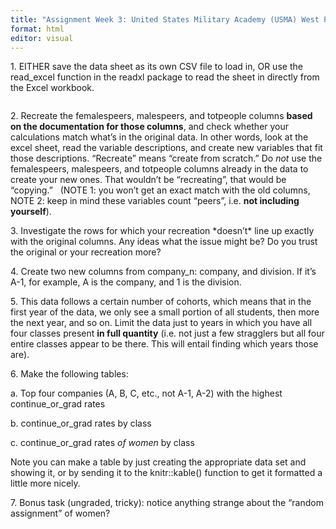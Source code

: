 ```yaml
---
title: "Assignment Week 3: United States Military Academy (USMA) West Point Data"
format: html
editor: visual
---
```


1\. EITHER save the data sheet as its own CSV file to load in, OR use the read_excel function in the readxl package to read the sheet in directly from the Excel workbook.

```r

```

2\. Recreate the femalespeers, malespeers, and totpeople columns **based on the documentation for those columns**, and check whether your calculations match what's in the original data. In other words, look at the excel sheet, read the variable descriptions, and create new variables that fit those descriptions. "Recreate" means "create from scratch." Do *not* use the femalespeers, malespeers, and totpeople columns already in the data to create your new ones. That wouldn't be "recreating", that would be "copying."   (NOTE 1: you won't get an exact match with the old columns, NOTE 2: keep in mind these variables count "peers", i.e. **not including yourself**).

3\. Investigate the rows for which your recreation \*doesn't\* line up exactly with the original columns. Any ideas what the issue might be? Do you trust the original or your recreation more?

4\. Create two new columns from company_n: company, and division. If it's A-1, for example, A is the company, and 1 is the division.

5\. This data follows a certain number of cohorts, which means that in the first year of the data, we only see a small portion of all students, then more the next year, and so on. Limit the data just to years in which you have all four classes present **in full quantity** (i.e. not just a few stragglers but all four entire classes appear to be there. This will entail finding which years those are).

6\. Make the following tables:

a\. Top four companies (A, B, C, etc., not A-1, A-2) with the highest continue_or_grad rates

b\. continue_or_grad rates by class

c\. continue_or_grad rates *of women* by class

Note you can make a table by just creating the appropriate data set and showing it, or by sending it to the knitr::kable() function to get it formatted a little more nicely.

7\. Bonus task (ungraded, tricky): notice anything strange about the "random assignment" of women?
